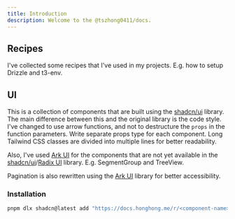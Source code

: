 ```yaml
---
title: Introduction
description: Welcome to the @tszhong0411/docs.
---
```


## Recipes

I've collected some recipes that I've used in my projects. E.g. how to setup Drizzle and t3-env.

## UI

This is a collection of components that are built using the [shadcn/ui](https://ui.shadcn.com/) library.
The main difference between this and the original library is the code style.
I've changed to use arrow functions, and not to destructure the `props` in the function parameters. Write separate props type for each component. Long Tailwind CSS classes are divided into multiple lines for better readability.

Also, I've used [Ark UI](https://ark-ui.com/) for the components that are not yet available in the [shadcn/ui](https://ui.shadcn.com/)/[Radix UI](https://www.radix-ui.com/primitives) library. E.g. SegmentGroup and TreeView.

Pagination is also rewritten using the [Ark UI](https://ark-ui.com/) library for better accessibility.

### Installation

```bash
pnpm dlx shadcn@latest add "https://docs.honghong.me/r/<component-name>"
```
